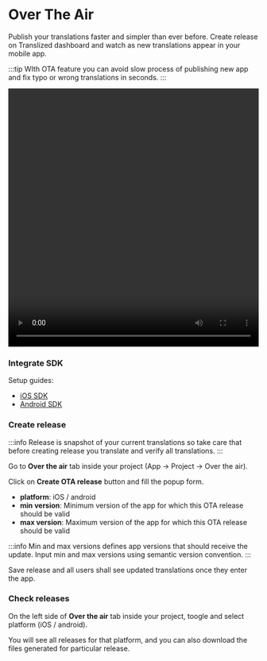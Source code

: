 # Over The Air

Publish your translations faster and simpler than ever before.
Create release on Translized dashboard and watch as new translations appear in your mobile app.

:::tip
WIth OTA feature you can avoid slow process of publishing new app and fix typo or wrong translations in seconds.
:::

<video width="100%" height="520" controls>
  <source src="/features/over-the-air/Translized_-_OTA.mp4" type="video/mp4" />
</video>

### Integrate SDK

Setup guides:

- [iOS SDK](/docs/sdk/ios)
- [Android SDK](/docs/sdk/android)

### Create release

:::info
Release is snapshot of your current translations so take care that before creating release you translate and verify all translations.
:::

Go to **Over the air** tab inside your project (App -> Project -> Over the air).

Click on **Create OTA release** button and fill the popup form.

- **platform**: iOS / android
- **min version**: Minimum version of the app for which this OTA release should be valid
- **max version**: Maximum version of the app for which this OTA release should be valid

:::info
Min and max versions defines app versions that should receive the update. Input min and max versions using semantic version convention.
:::

Save release and all users shall see updated translations once they enter the app.

### Check releases

On the left side of **Over the air** tab inside your project, toogle and select platform (iOS / android).

You will see all releases for that platform, and you can also download the files generated for particular release.

